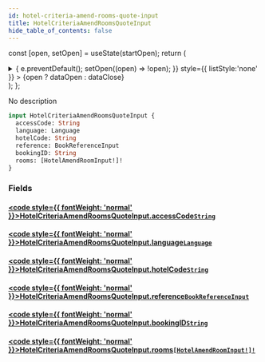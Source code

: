 ```yaml
---
id: hotel-criteria-amend-rooms-quote-input
title: HotelCriteriaAmendRoomsQuoteInput
hide_table_of_contents: false
---
```






const [open, setOpen] = useState(startOpen);
return (
<details {...(open ? { open: true } : {})} className="details" style={{ border:'none', boxShadow:'none', background:'var(--ifm-background-color)' }}>
<summary
onClick={(e) => {
e.preventDefault();
setOpen((open) => !open);
}}
style={{ listStyle:'none' }} >
{open ? dataOpen : dataClose}
</summary>
{open && children}
</details>
);
};

No description

```graphql
input HotelCriteriaAmendRoomsQuoteInput {
  accessCode: String
  language: Language
  hotelCode: String
  reference: BookReferenceInput
  bookingID: String
  rooms: [HotelAmendRoomInput!]!
}
```

### Fields

#### [<code style={{ fontWeight: 'normal' }}>HotelCriteriaAmendRoomsQuoteInput.<b>accessCode</b></code>](#)<Bullet />[`String`](/api/scalars/string) <Badge class="badge badge--secondary" text="scalar"/>

>

#### [<code style={{ fontWeight: 'normal' }}>HotelCriteriaAmendRoomsQuoteInput.<b>language</b></code>](#)<Bullet />[`Language`](/api/scalars/language) <Badge class="badge badge--secondary" text="scalar"/>

>

#### [<code style={{ fontWeight: 'normal' }}>HotelCriteriaAmendRoomsQuoteInput.<b>hotelCode</b></code>](#)<Bullet />[`String`](/api/scalars/string) <Badge class="badge badge--secondary" text="scalar"/>

>

#### [<code style={{ fontWeight: 'normal' }}>HotelCriteriaAmendRoomsQuoteInput.<b>reference</b></code>](#)<Bullet />[`BookReferenceInput`](/api/inputs/book-reference-input) <Badge class="badge badge--secondary" text="input"/>

>

#### [<code style={{ fontWeight: 'normal' }}>HotelCriteriaAmendRoomsQuoteInput.<b>bookingID</b></code>](#)<Bullet />[`String`](/api/scalars/string) <Badge class="badge badge--secondary" text="scalar"/>

>

#### [<code style={{ fontWeight: 'normal' }}>HotelCriteriaAmendRoomsQuoteInput.<b>rooms</b></code>](#)<Bullet />[`[HotelAmendRoomInput!]!`](/api/inputs/hotel-amend-room-input) <Badge class="badge badge--secondary" text="non-null"/> <Badge class="badge badge--secondary" text="input"/>

>
